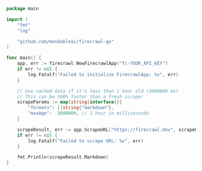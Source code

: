 ```go Go
package main

import (
    "fmt"
    "log"

    "github.com/mendableai/firecrawl-go"
)

func main() {
    app, err := firecrawl.NewFirecrawlApp("fc-YOUR_API_KEY")
    if err != nil {
        log.Fatalf("Failed to initialize FirecrawlApp: %v", err)
    }

    // Use cached data if it's less than 1 hour old (3600000 ms)
    // This can be 500% faster than a fresh scrape!
    scrapeParams := map[string]interface{}{
        "formats": []string{"markdown"},
        "maxAge":  3600000, // 1 hour in milliseconds
    }

    scrapeResult, err := app.ScrapeURL("https://firecrawl.dev", scrapeParams)
    if err != nil {
        log.Fatalf("Failed to scrape URL: %v", err)
    }

    fmt.Println(scrapeResult.Markdown)
}
```
